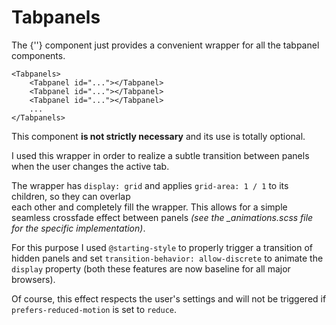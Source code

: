 # Tabpanels

The {'<Tabpanels>'} component just provides a convenient wrapper for all the tabpanel components.

```
<Tabpanels>
    <Tabpanel id="..."></Tabpanel>
    <Tabpanel id="..."></Tabpanel>
    <Tabpanel id="..."></Tabpanel>
    ...
</Tabpanels>

```

This component <strong>is not strictly necessary</strong> and its use is totally optional.

I used this wrapper in order to realize a subtle transition between panels when the user changes the active tab.

The wrapper has `display: grid` and applies `grid-area: 1 / 1` to its children, so they can overlap  
each other and completely fill the wrapper. This allows for a simple seamless crossfade effect between
panels <i>(see the \_animations.scss file for the specific implementation)</i>.

For this purpose I used `@starting-style` to properly trigger a transition of hidden panels and set
`transition-behavior: allow-discrete` to animate the `display` property (both these features are now
baseline for all major browsers).

Of course, this effect respects the user's settings and will not be triggered if `prefers-reduced-motion`
is set to `reduce`.
